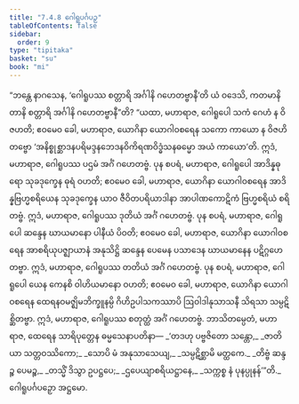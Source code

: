 ```yaml
---
title: "7.4.8 ဂေါရူပင်္ဂပဉှ"
tableOfContents: false
sidebar:
  order: 9
type: "tipitaka"
basket: "su"
book: "mi"
---
```



<DynamicBreadcrumb />

<Division number="262" book="mi">

<Paragraph number="1866" book="mi">
“ဘန္တေ နာဂသေန, ‘ဂေါရူပဿ စတ္တာရိ အင်္ဂါနိ ဂဟေတဗ္ဗာနီ’တိ ယံ ဝဒေသိ, ကတမာနိ တာနိ စတ္တာရိ အင်္ဂါနိ ဂဟေတဗ္ဗာနီ”တိ? “ယထာ, မဟာရာဇ, ဂေါရူပေါ သကံ ဂေဟံ န ဝိဇဟတိ; ဧဝမေဝ ခေါ, မဟာရာဇ, ယောဂိနာ ယောဂါဝစရေန သကော ကာယော န ဝိဇဟိတဗ္ဗော ‘အနိစ္စုစ္ဆာဒနပရိမဒ္ဒနဘေဒနဝိကိရဏဝိဒ္ဓံသနဓမ္မော အယံ ကာယော’တိ. ဣဒံ, မဟာရာဇ, ဂေါရူပဿ ပဌမံ အင်္ဂံ ဂဟေတဗ္ဗံ.
</Paragraph>

<Paragraph number="1867" book="mi">
ပုန စပရံ, မဟာရာဇ, ဂေါရူပေါ အာဒိန္နဓုရော သုခဒုက္ခေန ဓုရံ ဝဟတိ; ဧဝမေဝ ခေါ, မဟာရာဇ, ယောဂိနာ ယောဂါဝစရေန အာဒိန္နဗြဟ္မစရိယေန သုခဒုက္ခေန ယာဝ ဇီဝိတပရိယာဒါနာ အာပါဏကောဋိကံ ဗြဟ္မစရိယံ စရိတဗ္ဗံ. ဣဒံ, မဟာရာဇ, ဂေါရူပဿ ဒုတိယံ အင်္ဂံ ဂဟေတဗ္ဗံ.
</Paragraph>

<Paragraph number="1868" book="mi">
ပုန စပရံ, မဟာရာဇ, ဂေါရူပေါ ဆန္ဒေန ဃာယမာနော ပါနီယံ ပိဝတိ; ဧဝမေဝ ခေါ, မဟာရာဇ, ယောဂိနာ ယောဂါဝစရေန အာစရိယုပဇ္ဈာယာနံ အနုသိဋ္ဌိ ဆန္ဒေန ပေမေန ပသာဒေန ဃာယမာနေန ပဋိဂ္ဂဟေတဗ္ဗာ. ဣဒံ, မဟာရာဇ, ဂေါရူပဿ တတိယံ အင်္ဂံ ဂဟေတဗ္ဗံ.
</Paragraph>

<Paragraph number="1869" book="mi">
ပုန စပရံ, မဟာရာဇ, ဂေါရူပေါ ယေန ကေနစိ ဝါဟိယမာနော ဝဟတိ; ဧဝမေဝ ခေါ, မဟာရာဇ, ယောဂိနာ ယောဂါဝစရေန ထေရနဝမဇ္ဈိမဘိက္ခူနမ္ပိ ဂိဟိဥပါသကဿာပိ ဩဝါဒါနုသာသနီ သိရသာ သမ္ပဋိစ္ဆိတဗ္ဗာ. ဣဒံ, မဟာရာဇ, ဂေါရူပဿ စတုတ္ထံ အင်္ဂံ ဂဟေတဗ္ဗံ. ဘာသိတမ္ပေတံ, မဟာရာဇ, ထေရေန သာရိပုတ္တေန ဓမ္မသေနာပတိနာ—
</Paragraph>

<Paragraph number="1870" type="verses" book="mi">
_‘တဒဟု ပဗ္ဗဇိတော သန္တော,_  
_ဇာတိယာ သတ္တဝဿိကော;_  
_သောပိ မံ အနုသာသေယျ,_  
_သမ္ပဋိစ္ဆာမိ မတ္ထကေ._  

</Paragraph>

<Paragraph number="1871" type="verses" book="mi">
_တိဗ္ဗံ ဆန္ဒဉ္စ ပေမဉ္စ,_  
_တသ္မိံ ဒိသွာ ဥပဋ္ဌပေ;_  
_ဌပေယျာစရိယဋ္ဌာနေ,_  
_သက္ကစ္စ နံ ပုနပ္ပုနန်’”တိ._  


</Paragraph>
</Division>

<Paragraph number="1872" type="center" book="mi">
ဂေါရူပင်္ဂပဉှော အဋ္ဌမော.
</Paragraph>